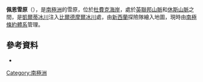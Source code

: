 {{coord|84|36|S|174|20|E|display=title}}

'''佩恩雪原'''（{{lang-en|Pain Neve}}），是[[南極洲|南極洲]]的雪原，位於[[杜費克海岸|杜費克海岸]]，處於[[英聯邦山脈|英聯邦山脈]]和[[休斯山脈|休斯山脈]]之間，是[[凱爾蒂冰川|凱爾蒂冰川]]注入[[比爾德摩爾冰川|比爾德摩爾冰川]]處，由[[新西蘭|新西蘭]]探險隊繪入地圖，現時由[[南極條約體系|南極條約體系]]管理。

==參考資料==
* {{usgs-gazetteer}}

{{DEFAULTSORT:Pain Neve}}
[[Category:南極洲|Category:南極洲]]


{{DufekCoast-geo-stub}}